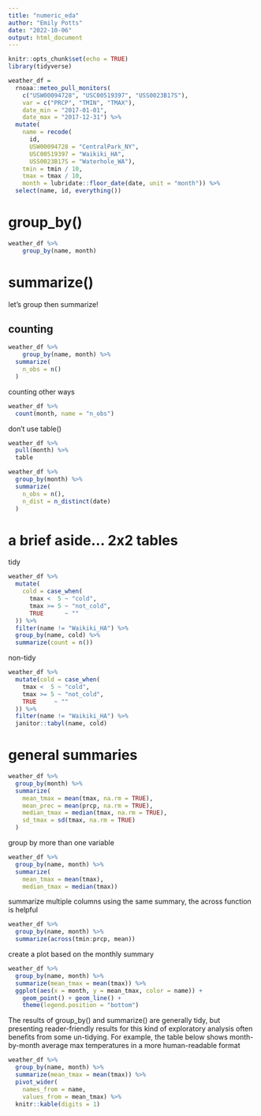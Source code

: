 ```yaml
---
title: "numeric_eda"
author: "Emily Potts"
date: "2022-10-06"
output: html_document
---
```


```r
knitr::opts_chunk$set(echo = TRUE)
library(tidyverse)
```

```r
weather_df =  
  rnoaa::meteo_pull_monitors(
    c("USW00094728", "USC00519397", "USS0023B17S"),
    var = c("PRCP", "TMIN", "TMAX"), 
    date_min = "2017-01-01",
    date_max = "2017-12-31") %>%
  mutate(
    name = recode(
      id, 
      USW00094728 = "CentralPark_NY", 
      USC00519397 = "Waikiki_HA",
      USS0023B17S = "Waterhole_WA"),
    tmin = tmin / 10,
    tmax = tmax / 10,
    month = lubridate::floor_date(date, unit = "month")) %>%
  select(name, id, everything())
```

# group_by()
```r
weather_df %>% 
    group_by(name, month)
```


# summarize()

let's group then summarize!

## counting
```r
weather_df %>% 
    group_by(name, month) %>% 
  summarize(
    n_obs = n()
  )
```

counting other ways
```r
weather_df %>%
  count(month, name = "n_obs")
```

don't use table()
```r
weather_df %>%
  pull(month) %>% 
  table
```



```r
weather_df %>% 
  group_by(month) %>% 
  summarize(
    n_obs = n(),
    n_dist = n_distinct(date)
  )
```


# a brief aside... 2x2 tables
tidy
```r
weather_df %>% 
  mutate(
    cold = case_when(
      tmax <  5 ~ "cold",
      tmax >= 5 ~ "not_cold",
      TRUE      ~ ""
  )) %>% 
  filter(name != "Waikiki_HA") %>% 
  group_by(name, cold) %>% 
  summarize(count = n())
```

non-tidy
```r
weather_df %>% 
  mutate(cold = case_when(
    tmax <  5 ~ "cold",
    tmax >= 5 ~ "not_cold",
    TRUE     ~ ""
  )) %>% 
  filter(name != "Waikiki_HA") %>% 
  janitor::tabyl(name, cold)
```

# general summaries
```r
weather_df %>%
  group_by(month) %>%
  summarize(
    mean_tmax = mean(tmax, na.rm = TRUE),
    mean_prec = mean(prcp, na.rm = TRUE),
    median_tmax = median(tmax, na.rm = TRUE),
    sd_tmax = sd(tmax, na.rm = TRUE)
  )
```

group by more than one variable
```r
weather_df %>%
  group_by(name, month) %>%
  summarize(
    mean_tmax = mean(tmax),
    median_tmax = median(tmax))
```

summarize multiple columns using the same summary, the across function is helpful
```r
weather_df %>%
  group_by(name, month) %>%
  summarize(across(tmin:prcp, mean))

```

create a plot based on the monthly summary
```r
weather_df %>%
  group_by(name, month) %>%
  summarize(mean_tmax = mean(tmax)) %>%
  ggplot(aes(x = month, y = mean_tmax, color = name)) + 
    geom_point() + geom_line() + 
    theme(legend.position = "bottom")
```

The results of group_by() and summarize() are generally tidy, but presenting reader-friendly results for this kind of exploratory analysis often benefits from some un-tidying. For example, the table below shows month-by-month average max temperatures in a more human-readable format
```r
weather_df %>%
  group_by(name, month) %>%
  summarize(mean_tmax = mean(tmax)) %>% 
  pivot_wider(
    names_from = name,
    values_from = mean_tmax) %>% 
  knitr::kable(digits = 1)
```







